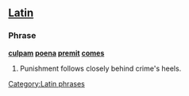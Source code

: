 ==[[Latin]]==
===Phrase===
'''[[culpam]] [[poena]] [[premit]] [[comes]]'''
# Punishment follows closely behind crime's heels.
{{la-attention}}
[[Category:Latin phrases]]